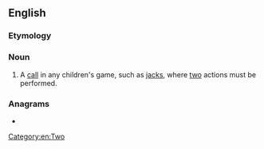 ==English==

===Etymology===
{{suffix|two|sies|lang=en}}

===Noun===
{{en-noun|twosies}}

# A [[call]] in any children's game, such as [[jacks]], where [[two]] actions must be performed.

===Anagrams===
* {{anagrams|en|a=eiosstw|to wisse}}

[[Category:en:Two]]